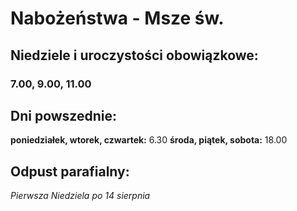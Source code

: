 # Nabożeństwa - Msze św.

## Niedziele i uroczystości obowiązkowe:
### 7.00, 9.00, 11.00

## Dni powszednie:
**poniedziałek, wtorek, czwartek:** 6.30
**środa, piątek, sobota:** 18.00

## Odpust parafialny:
*Pierwsza Niedziela po 14 sierpnia*
